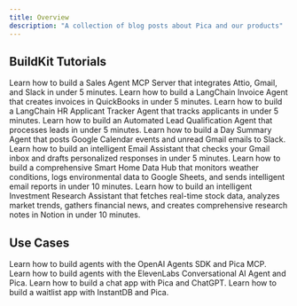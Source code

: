 ```yaml
---
title: Overview
description: "A collection of blog posts about Pica and our products"
---
```


## BuildKit Tutorials

<Columns cols={2}>
  <Card
    title="Build a Sales Agent MCP Server"
    href="/blog/buildkit/sales-agent-mcp"
    arrow="true"
    cta="Read More"
  >
    Learn how to build a Sales Agent MCP Server that integrates Attio, Gmail, and Slack in under 5 minutes.
  </Card>
  <Card
    title="Build a LangChain QuickBooks Invoice Agent"
    href="/blog/buildkit/quickbooks-langchain-invoice-agent"
    arrow="true"
    cta="Read More"
  >
    Learn how to build a LangChain Invoice Agent that creates invoices in QuickBooks in under 5 minutes.
  </Card>
  <Card
    title="Build a LangChain HR Applicant Tracker Agent"
    href="/blog/buildkit/hr-applicant-tracker"
    arrow="true"
    cta="Read More"
  >
    Learn how to build a LangChain HR Applicant Tracker Agent that tracks applicants in under 5 minutes.
  </Card>
  <Card
    title="Build an Automated Lead Qualification Agent"
    href="/blog/buildkit/automated-lead-qualification-agent"
    arrow="true"
    cta="Read More"
  >
    Learn how to build an Automated Lead Qualification Agent that processes leads in under 5 minutes.
  </Card>
  <Card
    title="Build a Day Summary Agent MCP Server"
    href="/blog/buildkit/day-summary-mcp"
    arrow="true"
    cta="Read More"
  >
    Learn how to build a Day Summary Agent that posts Google Calendar events and unread Gmail emails to Slack.
  </Card>
  <Card
    title="Build an Email Assistant"
    href="/blog/buildkit/email-assistant"
    arrow="true"
    cta="Read More"
  >
    Learn how to build an intelligent Email Assistant that checks your Gmail inbox and drafts personalized responses in under 5 minutes.
  </Card>
  <Card
    title="Build a Smart Home Data Hub with Vercel AI SDK"
    href="/blog/buildkit/smart-home-data-hub"
    arrow="true"
    cta="Read More"
  >
    Learn how to build a comprehensive Smart Home Data Hub that monitors weather conditions, logs environmental data to Google Sheets, and sends intelligent email reports in under 10 minutes.
  </Card>
  <Card
    title="Build an Investment Research Assistant"
    href="/blog/buildkit/investment-research-assistant"
    arrow="true"
    cta="Read More"
  >
    Learn how to build an intelligent Investment Research Assistant that fetches real-time stock data, analyzes market trends, gathers financial news, and creates comprehensive research notes in Notion in under 10 minutes.
  </Card>
</Columns>

## Use Cases

<Columns cols={2}>
  <Card
    title="OpenAI Agents SDK"
    href="/blog/use-cases/openai-agents"
    arrow="true"
    cta="Read More"
    icon="robot"
  >
    Learn how to build agents with the OpenAI Agents SDK and Pica MCP.
  </Card>
  <Card
    title="ElevenLabs"
    href="/blog/use-cases/elevenlabs"
    arrow="true"
    cta="Read More"
    icon="microphone"
  >
    Learn how to build agents with the ElevenLabs Conversational AI Agent and Pica.
  </Card>
  <Card
    title="Chat App"
    href="/blog/use-cases/chat-app"
    arrow="true"
    cta="Read More"
    icon="comments"
  >
    Learn how to build a chat app with Pica and ChatGPT.
  </Card>
  <Card
    title="InstantDB Waitlist App"
    href="/blog/use-cases/instantdb-waitlist-app"
    arrow="true"
    cta="Read More"
    icon="list"
  >
    Learn how to build a waitlist app with InstantDB and Pica.
  </Card>
</Columns>
